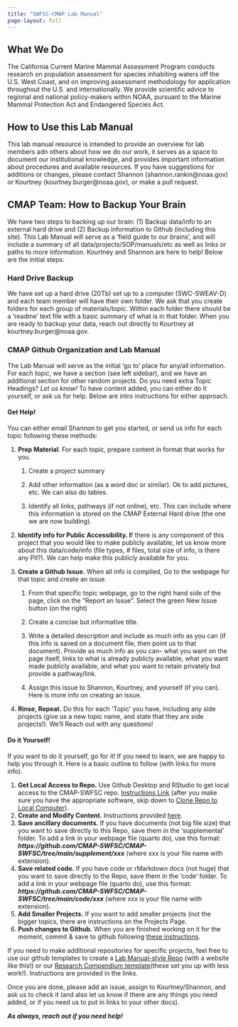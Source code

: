 ```yaml
---
title: "SWFSC-CMAP Lab Manual"
page-layout: full
---
```


## What We Do

The California Current Marine Mammal Assessment Program conducts research on population assessment for species inhabiting waters off the U.S. West Coast, and on improving assessment methodology for application throughout the U.S. and internationally. We provide scientific advice to regional and national policy-makers within NOAA, pursuant to the Marine Mammal Protection Act and Endangered Species Act.

## How to Use this Lab Manual

This lab manual resource is intended to provide an overview for lab members adn others about how we do our work, it serves as a space to document our institutional knowledge, and provides important information about procedures and available resources. If you have suggestions for additions or changes, please contact Shannon (shannon.rankin\@noaa.gov) or Kourtney (kourtney.burger\@noaa.gov), or make a pull request.

## CMAP Team: How to Backup Your Brain

We have two steps to backing up our brain: (1) Backup data/info to an external hard drive and (2) Backup information to Github (including this site). This Lab Manual will serve as a 'field guide to our brains', and will include a summary of all data/projects/SOP/manuals/etc as well as links or paths to more information. Kourtney and Shannon are here to help! Below are the initial steps:

### Hard Drive Backup

We have set up a hard drive (20Tb) set up to a computer (SWC-SWEAV-D) and each team member will have their own folder. We ask that you create folders for each group of materials/topic. Within each folder there should be a 'readme' text file with a basic summary of what is in that folder. When you are ready to backup your data, reach out directly to Kourtney at kourtney.burger\@noaa.gov.

### CMAP Github Organization and Lab Manual

The Lab Manual will serve as the initial 'go to' place for any/all information. For each topic, we have a section (see left sidebar), and we have an additional section for other random projects. Do you need extra Topic Headings? *Let us know!* To have content added, you can either do it yourself, or ask us for help. Below are intro instructions for either approach.

#### Get Help!

You can either email Shannon to get you started, or send us info for each topic following these methods:

1.  **Prep Material**. For each topic, prepare content in format that works for you.

    1.  Create a project summary

    2.  Add other information (as a word doc or similar). Ok to add pictures, etc. We can also do tables.

    3.  Identify all links, pathways (if not online), etc. This can include where this information is stored on the CMAP External Hard drive (the one we are now building).

2.  **Identify info for Public Accessibility. I**f there is any component of this project that you would like to make publicly available, let us know more about this data/code/info (file types, \# files, total size of info, is there any PII?). We can help make this publicly available for you.

3.  **Create a Github Issue.** When all info is complied, Go to the webpage for that topic and create an issue.

    1.  From that specific topic webpage, go to the right hand side of the page, click on the "Report an Issue". Select the green New Issue button (on the right)

    2.  Create a concise but informative title.

    3.  Write a detailed description and include as much info as you can (if this info is saved on a document file, then point us to that document). Provide as much info as you can– what you want on the page itself, links to what is already publicly available, what you want made publicly available, and what you want to retain privately but provide a pathway/link.

    4.  Assign this issue to Shannon, Kourtney, and yourself (if you can). Here is more info on creating an issue.

4.  **Rinse, Repeat.** Do this for each 'Topic' you have, including any side projects (give us a new topic name, and state that they are side projects!). We'll Reach out with any questions!

#### Do it Yourself!

If you want to do it yourself, go for it! If you need to learn, we are happy to help you through it. Here is a basic outline to follow (with links for more info).

1.  **Get Local Access to Repo.** Use Github Desktop and RStudio to get local access to the CMAP-SWFSC repo. [Instructions Link](https://nmfs-ost.github.io/PAM-OpenScience/content/gettingStarted.html) (after you make sure you have the appropriate software, skip down to [Clone Repo to Local Computer](https://nmfs-ost.github.io/PAM-OpenScience/content/gettingStarted.html#clone-repository-to-local-computer)).
2.  **Create and Modify Content.** Instructions provided [here](https://nmfs-ost.github.io/PAM-OpenScience/content/createContent.html).
3.  **Save ancillary documents.** If you have documents (not big file size) that you want to save directly to this Repo, save them in the 'supplemental' folder. To add a link in your webpage file (quarto do), use this format: ***https://github.com/CMAP-SWFSC/CMAP-SWFSC/tree/main/supplement/xxx*** (where xxx is your file name with extension).
4.  **Save related code.** If you have code or rMarkdown docs (not huge) that you want to save directly to the Repo, save them in the 'code' folder. To add a link in your webpage file (quarto do), use this format: ***https://github.com/CMAP-SWFSC/CMAP-SWFSC/tree/main/code/xxx*** (where xxx is your file name with extension).
5.  **Add Smaller Projects.** If you want to add smaller projects (not the bigger topics, there are instructions on the Projects Page.
6.  **Push changes to Github.** When you are finished working on it for the moment, commit & save to github following [these instructions](https://nmfs-ost.github.io/PAM-OpenScience/content/gettingStarted.html#commit-push-to-github).

If you need to make additional repositories for specific projects, feel free to use our github templates to create a [Lab Manual-style Repo](https://nmfs-ost.github.io/PAM-OpenScience/content/labManual.html) (with a website like this!) or our [Research Compendium template](https://nmfs-ost.github.io/PAM-OpenScience/content/researchCompendium.html)(these set you up with less work!). Instructions are provided in the links.

Once you are done, please add an issue, assign to Kourtney/Shannon, and ask us to check it (and also let us know if there are any things you need added, or if you need us to put in links to your other docs).

***As always, reach out if you need help!***
